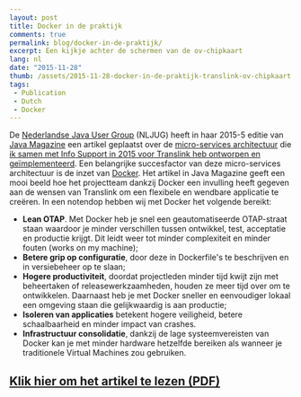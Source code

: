 ---
layout: post
title: Docker in de praktijk
comments: true
permalink: blog/docker-in-de-praktijk/
excerpt: Een kijkje achter de schermen van de ov-chipkaart
lang: nl
date: "2015-11-28"
thumb: /assets/2015-11-28-docker-in-de-praktijk-translink-ov-chipkaart.jpg
tags:
 - Publication
 - Dutch
 - Docker
---
De [Nederlandse Java User Group](https://www.nljug.org/) (NLJUG) heeft in haar 2015-5 editie van [Java Magazine](https://www.nljug.org/databasejava/) een artikel geplaatst over de [micro-services architectuur](https://martinfowler.com/articles/microservices.html) die [ik samen met Info Support in 2015 voor Translink heb ontworpen en geïmplementeerd](/projecten/ov-chipkaart/). Een belangrijke succesfactor van deze micro-services architectuur is de inzet van [Docker](https://www.docker.com/). Het artikel in Java Magazine geeft een mooi beeld hoe het projectteam dankzij Docker een invulling heeft gegeven aan de wensen van Translink om een flexibele en wendbare applicatie te creëren. In een notendop hebben wij met Docker het volgende bereikt:

* **Lean OTAP**. Met Docker heb je snel een geautomatiseerde OTAP-straat staan waardoor je minder verschillen tussen ontwikkel, test, acceptatie en productie krijgt. Dit leidt weer tot minder complexiteit en minder fouten (works on my machine);
* **Betere grip op configuratie**, door deze in Dockerfile's te beschrijven en in versiebeheer op te slaan;
* **Hogere productiviteit**, doordat projectleden minder tijd kwijt zijn met beheertaken of releasewerkzaamheden, houden ze meer tijd over om te ontwikkelen. Daarnaast heb je met Docker sneller en eenvoudiger lokaal een omgeving staan die gelijkwaardig is aan productie;
* **Isoleren van applicaties** betekent hogere veiligheid, betere schaalbaarheid en minder impact van crashes.
* **Infrastructuur consolidatie**, dankzij de lage systeemvereisten van Docker kan je met minder hardware hetzelfde bereiken als wanneer je traditionele Virtual Machines zou gebruiken.

## [<i class="icon-file-pdf-o"></i> Klik hier om het artikel te lezen (PDF)](/assets/28-11-2015-artikel-translink-java-magazine-5-2015.pdf)